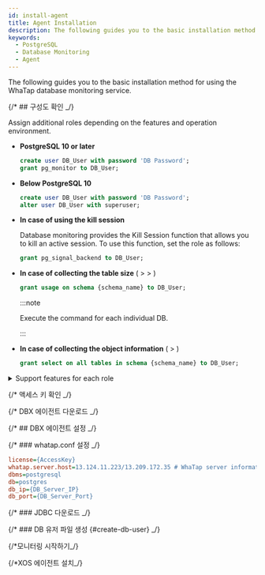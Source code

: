 ```yaml
---
id: install-agent
title: Agent Installation
description: The following guides you to the basic installation method for using the WhaTap database monitoring service.
keywords:
  - PostgreSQL
  - Database Monitoring
  - Agent
---
```



The following guides you to the basic installation method for using the WhaTap database monitoring service.


<Agentsignupguide />

<Youtube ko='e_UpCgapfQY' en='MIo3HRIOt8M' ja='MIo3HRIOt8M' />


<Createprojectv2 />

{/* ## 구성도 확인 _/}

<CheckType />


<Dbcreatemonitoringaccount />

Assign additional roles depending on the features and operation environment.

- **PostgreSQL 10 or later**

  ```sql title="SQL"
  create user DB_User with password 'DB Password'; 
  grant pg_monitor to DB_User;
  ```

- **Below PostgreSQL 10**

  ```sql title="SQL"
  create user DB_User with password 'DB Password';
  alter user DB_User with superuser;
  ```

- **In case of using the kill session**

  Database monitoring provides the <UI>Kill Session</UI> function that allows you to kill an active session. To use this function, set the role as follows:

  ```sql title="SQL"
  grant pg_signal_backend to DB_User;
  ```

- **In case of collecting the table size** (<Cmdname sid="side_reportStat" className="uitext" /> &gt; <Cmdname sid="side_dbSize" className="uitext" /> &gt; <Cmdname sid="TTL06572" className="uitext" />)

  ```sql title="SQL"
  grant usage on schema {schema_name} to DB_User;
  ```

  :::note

  Execute the command for each individual DB.

  :::

- **In case of collecting the object information** (<Cmdname sid="side_analysis" className="uitext" /> &gt; <Cmdname sid="side_dbObjectInfo" className="uitext" />)

  ```sql title="SQL"
  grant select on all tables in schema {schema_name} to DB_User;
  ```

<details>

<summary>Support features for each role</summary>

The roles other than the **Default role** do not need to be assigned depending on the environment. However, some functions may not work.

<div className="c4-5-30-25-40">

| Role                                              | command                                                         | Menu and feature                                                                                                                                                       | Details                                                                       |
| ------------------------------------------------- | --------------------------------------------------------------- | ---------------------------------------------------------------------------------------------------------------------------------------------------------------------- | ----------------------------------------------------------------------------- |
| Default role                                      | `grant pg_monitor to whatap;`                                   | <Cmdname sid="side_dbMonitoring" className="uitext" /> / <Cmdname sid="side_multiInstance" className="uitext" /> / <Cmdname sid="side_dbSqlStat" className="uitext" /> | It is the same as `grant pg_read_all_stats,pg_read_all_settings to DB_User;`. |
| Role details                                      | `grant usage on schema {schema_name} to whatap;`                | <Cmdname sid="side_dbSize" className="uitext" /> / <Cmdname sid="TTL06572" className="uitext" />                                                                       | The roles for all schemas in the DB are required.                             |
| \^                                                | `grant select on all tables in schema {schema_name} to whatap;` | Table layout query                                                                                                                                                     | -                                                                             |
| \^                                                | `grant pg_read_all_settings to whatap;`                         | Parameter query                                                                                                                                                        | Specific parameter values may be invisible.                                   |
| <Cmdname sid="session_kill" className="uitext" /> | `grant pg_signal_backend to whatap;`                            | <Cmdname sid="active_sessions" className="uitext" /> &amp;gt; <Cmdname sid="session_kill" className="uitext" />                                                        | PostgreSQL 9.6 or earlier requires the superuser privilege.                   |

</div>

</details>

{/* 액세스 키 확인 _/}

<Accesskeyv2 />

{/* DBX 에이전트 다운로드 _/}

<DownloadDBXagent />

{/* ## DBX 에이전트 설정 _/}

<SettingsDBXagent />

{/* ### whatap.conf 설정 _/}

<Whatapconf />

```ini title='whatap.conf'
license={AccessKey}
whatap.server.host=13.124.11.223/13.209.172.35 # WhaTap server information
dbms=postgresql
db=postgres
db_ip={DB_Server_IP}
db_port={DB_Server_Port} 
```

{/* ### JDBC 다운로드 _/}

<JDBCDownload />

{/* ### DB 유저 파일 생성 {#create-db-user} _/}

<DBuserDesc level={3} />


<Dbcreatedbuserfilebody />

{/*모니터링 시작하기_/}

<Dbrunagent />

{/*XOS 에이전트 설치_/}

<Dbinstallxosagent />


<NextStep />
